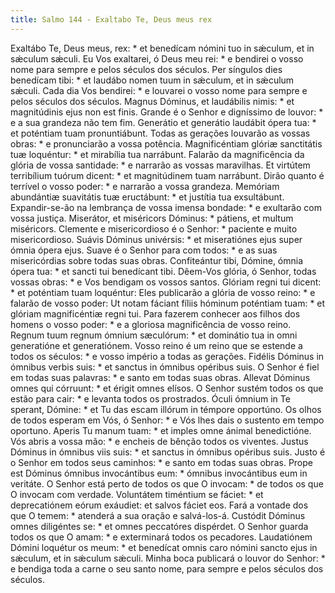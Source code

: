 ```yaml
---
title: Salmo 144 - Exaltabo Te, Deus meus rex
---
```


<div class="grid grid-cols-2 gap-5">
  <span class="text-justify">
    Exaltábo Te, Deus meus, rex: * et benedícam nómini tuo in sǽculum, et in
    sǽculum sǽculi.
  </span>
  <span class="text-justify">
    Eu Vos exaltarei, ó Deus meu rei: * e bendirei o vosso nome para sempre e
    pelos séculos dos séculos.
  </span>
  <span class="text-justify">
    Per síngulos dies benedícam tibi: * et laudábo nomen tuum in sǽculum, et in
    sǽculum sǽculi.
  </span>
  <span class="text-justify">
    Cada dia Vos bendirei: * e louvarei o vosso nome para sempre e pelos séculos
    dos séculos.
  </span>
  <span class="text-justify">
    Magnus Dóminus, et laudábilis nimis: * et magnitúdinis ejus non est finis.
  </span>
  <span class="text-justify">
    Grande é o Senhor e digníssimo de louvor: * e a sua grandeza não tem fim.
  </span>
  <span class="text-justify">
    Generátio et generátio laudábit ópera tua: * et poténtiam tuam
    pronuntiábunt.
  </span>
  <span class="text-justify">
    Todas as gerações louvarão as vossas obras: * e pronunciarão a vossa
    potência.
  </span>
  <span class="text-justify">
    Magnificéntiam glóriæ sanctitátis tuæ loquéntur: * et mirabília tua
    narrábunt.
  </span>
  <span class="text-justify">
    Falarão da magnificência da glória de vossa santidade: * e narrarão as
    vossas maravilhas.
  </span>
  <span class="text-justify">
    Et virtútem terribílium tuórum dicent: * et magnitúdinem tuam narrábunt.
  </span>
  <span class="text-justify">
    Dirão quanto é terrível o vosso poder: * e narrarão a vossa grandeza.
  </span>
  <span class="text-justify">
    Memóriam abundántiæ suavitátis tuæ eructábunt: * et justítia tua
    exsultábunt.
  </span>
  <span class="text-justify">
    Expandir-se-ão na lembrança de vossa imensa bondade: * e exultarão com vossa
    justiça.
  </span>
  <span class="text-justify">
    Miserátor, et miséricors Dóminus: * pátiens, et multum miséricors.
  </span>
  <span class="text-justify">
    Clemente e misericordioso é o Senhor: * paciente e muito misericordioso.
  </span>
  <span class="text-justify">
    Suávis Dóminus univérsis: * et miseratiónes ejus super ómnia ópera ejus.
  </span>
  <span class="text-justify">
    Suave é o Senhor para com todos: * e as suas misericórdias sobre todas suas
    obras.
  </span>
  <span class="text-justify">
    Confiteántur tibi, Dómine, ómnia ópera tua: * et sancti tui benedícant tibi.
  </span>
  <span class="text-justify">
    Dêem-Vos glória, ó Senhor, todas vossas obras: * e Vos bendigam os vossos
    santos.
  </span>
  <span class="text-justify">
    Glóriam regni tui dicent: * et poténtiam tuam loquéntur:
  </span>
  <span class="text-justify">
    Eles publicarão a glória de vosso reino: * e falarão de vosso poder:
  </span>
  <span class="text-justify">
    Ut notam fáciant fíliis hóminum poténtiam tuam: * et glóriam magnificéntiæ
    regni tui.
  </span>
  <span class="text-justify">
    Para fazerem conhecer aos filhos dos homens o vosso poder: * e a gloriosa
    magnificência de vosso reino.
  </span>
  <span class="text-justify">
    Regnum tuum regnum ómnium sæculórum: * et dominátio tua in omni generatióne
    et generatiónem.
  </span>
  <span class="text-justify">
    Vosso reino é um reino que se estende a todos os séculos: * e vosso império
    a todas as gerações.
  </span>
  <span class="text-justify">
    Fidélis Dóminus in ómnibus verbis suis: * et sanctus in ómnibus opéribus
    suis.
  </span>
  <span class="text-justify">
    O Senhor é fiel em todas suas palavras: * e santo em todas suas obras.
  </span>
  <span class="text-justify">
    Allevat Dóminus omnes qui córruunt: * et érigit omnes elísos.
  </span>
  <span class="text-justify">
    O Senhor sustém todos os que estão para cair: * e levanta todos os
    prostrados.
  </span>
  <span class="text-justify">
    Óculi ómnium in Te sperant, Dómine: * et Tu das escam illórum in témpore
    opportúno.
  </span>
  <span class="text-justify">
    Os olhos de todos esperam em Vós, ó Senhor: * e Vós lhes dais o sustento em
    tempo oportuno.
  </span>
  <span class="text-justify">
    Aperis Tu manum tuam: * et imples omne ánimal benedictióne.
  </span>
  <span class="text-justify">
    Vós abris a vossa mão: * e encheis de bênção todos os viventes.
  </span>
  <span class="text-justify">
    Justus Dóminus in ómnibus viis suis: * et sanctus in ómnibus opéribus suis.
  </span>
  <span class="text-justify">
    Justo é o Senhor em todos seus caminhos: * e santo em todas suas obras.
  </span>
  <span class="text-justify">
    Prope est Dóminus ómnibus invocántibus eum: * ómnibus invocántibus eum in
    veritáte.
  </span>
  <span class="text-justify">
    O Senhor está perto de todos os que O invocam: * de todos os que O invocam
    com verdade.
  </span>
  <span class="text-justify">
    Voluntátem timéntium se fáciet: * et deprecatiónem eórum exáudiet: et salvos
    fáciet eos.
  </span>
  <span class="text-justify">
    Fará a vontade dos que O temem: * atenderá a sua oração e salvá-los-á.
  </span>
  <span class="text-justify">
    Custódit Dóminus omnes diligéntes se: * et omnes peccatóres dispérdet.
  </span>
  <span class="text-justify">
    O Senhor guarda todos os que O amam: * e exterminará todos os pecadores.
  </span>
  <span class="text-justify">
    Laudatiónem Dómini loquétur os meum: * et benedícat omnis caro nómini sancto
    ejus in sǽculum, et in sǽculum sǽculi.
  </span>
  <span class="text-justify">
    Minha boca publicará o louvor do Senhor: * e bendiga toda a carne o seu
    santo nome, para sempre e pelos séculos dos séculos.
  </span>
</div>
